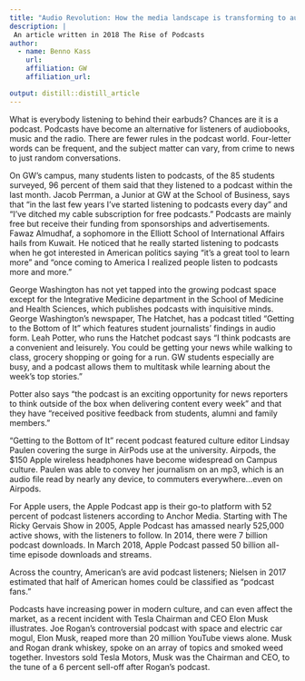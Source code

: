 ```yaml
---
title: "Audio Revolution: How the media landscape is transforming to audio"
description: |
 An article written in 2018 The Rise of Podcasts 
author:
  - name: Benno Kass
    url: 
    affiliation: GW
    affiliation_url: 

output: distill::distill_article
---
```


What is everybody listening to behind their earbuds? Chances are it is a podcast. Podcasts have become an alternative for listeners of audiobooks, music and the radio. There are fewer rules in the podcast world. Four-letter words can be frequent, and the subject matter can vary, from crime to news to just random conversations. 

On GW’s campus, many students listen to podcasts, of the 85 students surveyed, 96 percent of them said that they listened to a podcast within the last month. Jacob Perrman, a Junior at GW at the School of Business, says that “in the last few years I’ve started listening to podcasts every day” and “I’ve ditched my cable subscription for free podcasts.” Podcasts are mainly free but receive their funding from sponsorships and advertisements. Fawaz Almudhaf, a sophomore in the Elliott School of International Affairs hails from Kuwait. He noticed that he really started listening to podcasts when he got interested in American politics saying “it’s a great tool to learn more” and “once coming to America I realized people listen to podcasts more and more.” 

George Washington has not yet tapped into the growing podcast space except for the Integrative Medicine department in the School of Medicine and Health Sciences, which publishes podcasts with inquisitive minds. George Washington’s newspaper, The Hatchet, has a podcast titled “Getting to the Bottom of It” which features student journalists’ findings in audio form. Leah Potter, who runs the Hatchet podcast says “I think podcasts are a convenient and leisurely. You could be getting your news while walking to class, grocery shopping or going for a run. GW students especially are busy, and a podcast allows them to multitask while learning about the week's top stories.”

Potter also says “the podcast is an exciting opportunity for news reporters to think outside of the box when delivering content every week” and that they have “received positive feedback from students, alumni and family members.”


“Getting to the Bottom of It” recent podcast featured culture editor Lindsay Paulen covering the surge in AirPods use at the university. Airpods, the $150 Apple wireless headphones have become widespread on Campus culture. Paulen was able to convey her journalism on an mp3, which is an audio file read by nearly any device, to commuters everywhere…even on Airpods.  

For Apple users, the Apple Podcast app is their go-to platform with 52 percent of podcast listeners according to Anchor Media. Starting with The Ricky Gervais Show in 2005, Apple Podcast has amassed nearly 525,000 active shows, with the listeners to follow. In 2014, there were 7 billion podcast downloads. In March 2018, Apple Podcast passed 50 billion all-time episode downloads and streams.

Across the country, American’s are avid podcast listeners; Nielsen in 2017 estimated that half of American homes could be classified as “podcast fans.” 

Podcasts have increasing power in modern culture, and can even affect the market, as a recent incident with Tesla Chairman and CEO Elon Musk illustrates.  Joe Rogan’s controversial podcast with space and electric car mogul, Elon Musk, reaped more than 20 million YouTube views alone. Musk and Rogan drank whiskey, spoke on an array of topics and smoked weed together. Investors sold Tesla Motors, Musk was the Chairman and CEO, to the tune of a 6 percent sell-off after Rogan’s podcast. 

